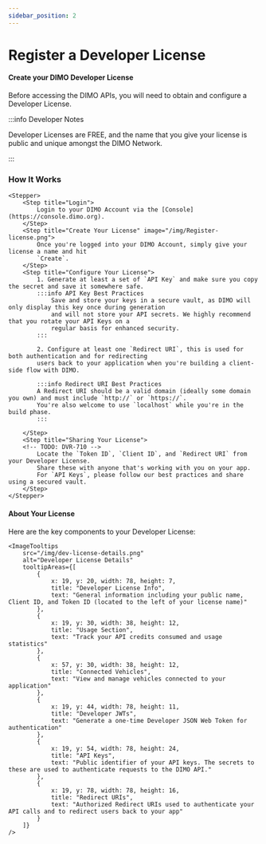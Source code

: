 ```yaml
---
sidebar_position: 2
---
```



# Register a Developer License

<h4>Create your DIMO Developer License</h4>

Before accessing the DIMO APIs, you will need to obtain and configure a
Developer License. 

:::info Developer Notes

Developer Licenses are FREE, and the name that you give your license is
public and unique amongst the DIMO Network.

:::


### How It Works

	<Stepper>
		<Step title="Login">
			Login to your DIMO Account via the [Console](https://console.dimo.org).
		</Step>
		<Step title="Create Your License" image="/img/Register-license.png"> 
			Once you're logged into your DIMO Account, simply give your license a name and hit
			`Create`.  
		</Step>
		<Step title="Configure Your License">
			1. Generate at least a set of `API Key` and make sure you copy the secret and save it somewhere safe.
			:::info API Key Best Practices
				Save and store your keys in a secure vault, as DIMO will only display this key once during generation
				and will not store your API secrets. We highly recommend that you rotate your API Keys on a
				regular basis for enhanced security.
			:::

			2. Configure at least one `Redirect URI`, this is used for both authentication and for redirecting 
			users back to your application when you're building a client-side flow with DIMO. 

			:::info Redirect URI Best Practices
			A Redirect URI should be a valid domain (ideally some domain you own) and must include `http://` or `https://`.
			You're also welcome to use `localhost` while you're in the build phase.
			:::

		</Step>
		<Step title="Sharing Your License">
		<!-- TODO: DVR-710 -->
			Locate the `Token ID`, `Client ID`, and `Redirect URI` from your Developer License. 
			Share these with anyone that's working with you on your app.
			For `API Keys`, please follow our best practices and share using a secured vault.
		</Step>
	</Stepper>


<h4>About Your License</h4>
Here are the key components to your Developer License:

	<ImageTooltips
		src="/img/dev-license-details.png"
		alt="Developer License Details"
		tooltipAreas={[
			{
				x: 19, y: 20, width: 78, height: 7,
				title: "Developer License Info",
				text: "General information including your public name, Client ID, and Token ID (located to the left of your license name)"
			},
			{
				x: 19, y: 30, width: 38, height: 12,
				title: "Usage Section",
				text: "Track your API credits consumed and usage statistics"
			},
			{
				x: 57, y: 30, width: 38, height: 12,
				title: "Connected Vehicles",
				text: "View and manage vehicles connected to your application"
			},
			{
				x: 19, y: 44, width: 78, height: 11,
				title: "Developer JWTs",
				text: "Generate a one-time Developer JSON Web Token for authentication"
			},
			{
				x: 19, y: 54, width: 78, height: 24,
				title: "API Keys",
				text: "Public identifier of your API keys. The secrets to these are used to authenticate requests to the DIMO API."
			},
			{
				x: 19, y: 78, width: 78, height: 16,
				title: "Redirect URIs",
				text: "Authorized Redirect URIs used to authenticate your API calls and to redirect users back to your app"
			}
		]}
	/>

